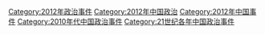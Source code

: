 [[Category:2012年政治事件|Category:2012年政治事件]]
[[Category:2012年中国政治|Category:2012年中国政治]]
[[Category:2012年中国事件|Category:2012年中国事件]]
[[Category:2010年代中国政治事件|Category:2010年代中国政治事件]]
[[Category:21世纪各年中国政治事件|Category:21世纪各年中国政治事件]]